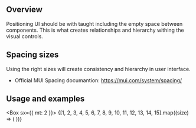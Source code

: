 
<Meta title="Foundation/Spacing" />

## Overview

Positioning UI should be with taught including the empty space between components.
This is what creates relationships and hierarchy withing the visual controls.

## Spacing sizes

Using the right sizes will create consistency and hierarchy in user interface.

- Official MUI Spacing documantion: https://mui.com/system/spacing/

## Usage and examples

<Box sx={{ mt: 2 }}>
  {[1, 2, 3, 4, 5, 6, 7, 8, 9, 10, 11, 12, 13, 14, 15].map((size) => (
    <Spacing key={size} size={size} />
  ))}
</Box>
